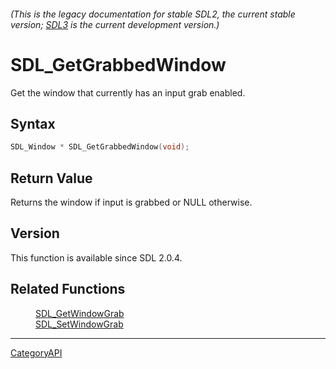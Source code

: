 ====== (This is the legacy documentation for stable SDL2, the current stable version; [https://wiki.libsdl.org/SDL3/ SDL3] is the current development version.) ======
= SDL_GetGrabbedWindow =

Get the window that currently has an input grab enabled.

== Syntax ==

<syntaxhighlight lang='c'>
SDL_Window * SDL_GetGrabbedWindow(void);
</syntaxhighlight>

== Return Value ==

Returns the window if input is grabbed or NULL otherwise.

== Version ==

This function is available since SDL 2.0.4.

== Related Functions ==

:[[SDL_GetWindowGrab]]
:[[SDL_SetWindowGrab]]

----
[[CategoryAPI]]


